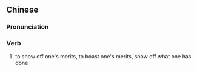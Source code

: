 {{also|卖功}}
==Chinese==
{{zh-forms|s=卖功}}

===Pronunciation===
{{zh-pron
|m=màigōng
|cat=v
}}

===Verb===
{{zh-verb}}

# to show off one's merits, to boast one's merits, show off what one has done
#: {{zh-x|他 在 會議 上 賣功，使得 大家 都 很 反感。|He boasted of his contributions in the meeting, which made others feel disgusted.}}